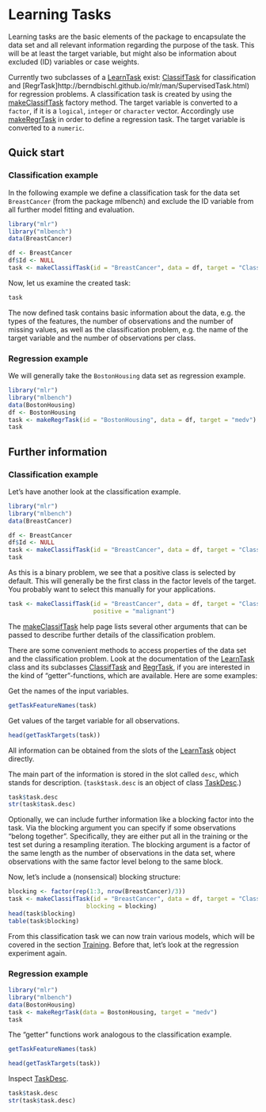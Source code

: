 Learning Tasks
==============

Learning tasks are the basic elements of the package to encapsulate the
data set and all relevant information regarding the purpose of the
task. This will be at least the target variable, but might also be
information about excluded (ID) variables or case weights.

Currently two subclasses of a [LearnTask](http://berndbischl.github.io/mlr/man/makeLearner.html) exist: [ClassifTask](http://berndbischl.github.io/mlr/man/SupervisedTask.html) for
classification and [RegrTask]http://berndbischl.github.io/mlr/man/SupervisedTask.html) for regression problems.  A
classification task is created by using the [makeClassifTask](http://berndbischl.github.io/mlr/man/SupervisedTask.html) factory
method. The target variable is converted to a ``factor``, if it is a
``logical``, ``integer`` or ``character`` vector. Accordingly use [makeRegrTask](http://berndbischl.github.io/mlr/man/SupervisedTask.html)
in order to define a regression task. The target variable is converted 
to a ``numeric``.

Quick start
-----------

### Classification example

In the following example we define a classification task for the data
set ``BreastCancer`` (from the package mlbench) and exclude the ID
variable from all further model fitting and evaluation.

```r
library("mlr")
library("mlbench")
data(BreastCancer)

df <- BreastCancer
df$Id <- NULL
task <- makeClassifTask(id = "BreastCancer", data = df, target = "Class")
``` 

Now, let us examine the created task:

```r
task
``` 

The now defined task contains basic information about the data,
e.g. the types of the features, the number of observations and the number
of missing values, as well as the classification problem, e.g. the
name of the target variable and the number of observations per class.


### Regression example

We will generally take the ``BostonHousing`` data set as regression example.

```r
library("mlr")
library("mlbench")
data(BostonHousing)
df <- BostonHousing
task <- makeRegrTask(id = "BostonHousing", data = df, target = "medv")
task
```


Further information
-------------------

### Classification example

Let's have another look at the classification example.

```r
library("mlr")
library("mlbench")
data(BreastCancer)

df <- BreastCancer
df$Id <- NULL
task <- makeClassifTask(id = "BreastCancer", data = df, target = "Class")
task
``` 

As this is a binary problem, we see that a positive class is selected
by default. This will generally be the first class in the factor
levels of the target. You probably want to select this manually for
your applications.

```r
task <- makeClassifTask(id = "BreastCancer", data = df, target = "Class", 
                        positive = "malignant")
``` 

The [makeClassifTask](http://berndbischl.github.io/mlr/man/SupervisedTask.html) help page lists several other arguments that can be 
passed to describe further details of the classification problem.

There are some convenient methods to access properties of the data
set and the classification problem. Look at the documentation of the
[LearnTask](http://berndbischl.github.io/mlr/man/makeLearner.html) class and its subclasses [ClassifTask](http://berndbischl.github.io/mlr/man/SupervisedTask.html) and [RegrTask](http://berndbischl.github.io/mlr/man/SupervisedTask.html), if
you are interested in the kind of "getter"-functions, which are
available. Here are some examples:

Get the names of the input variables.

```r
getTaskFeatureNames(task)
```

Get values of the target variable for all observations.

```r
head(getTaskTargets(task))
```

All information can be obtained from the slots of the [LearnTask](http://berndbischl.github.io/mlr/man/makeLearner.html)
object directly.

The main part of the information is stored in the slot called `desc`,
which stands for description. (`task$task.desc` is an object of class [TaskDesc](http://berndbischl.github.io/mlr/man/TaskDesc.html).)

```r
task$task.desc
str(task$task.desc)
``` 

Optionally, we can include further information like a blocking factor 
into the task. Via the blocking argument you can specify if some 
observations "belong together". Specifically, they are either put all
in the training or the test set during a resampling iteration. The
blocking argument is a factor of the same length as the number of
observations in the data set, where observations with the same factor
level belong to the same block.

Now, let's include a (nonsensical) blocking structure:

```r
blocking <- factor(rep(1:3, nrow(BreastCancer)/3))
task <- makeClassifTask(id = "BreastCancer", data = df, target = "Class", 
                      blocking = blocking)
head(task$blocking)
table(task$blocking)
``` 

From this classification task we can now train various models, which
will be covered in the section [Training](train.md).
Before that, let's look at the regression experiment again.


### Regression example

```r
library("mlr")
library("mlbench")
data(BostonHousing)
task <- makeRegrTask(data = BostonHousing, target = "medv")
task
```

The "getter" functions work analogous to the classification example.

```r
getTaskFeatureNames(task)

head(getTaskTargets(task))
```

Inspect [TaskDesc](http://berndbischl.github.io/mlr/man/TaskDesc.html).

```r
task$task.desc
str(task$task.desc)
``` 


